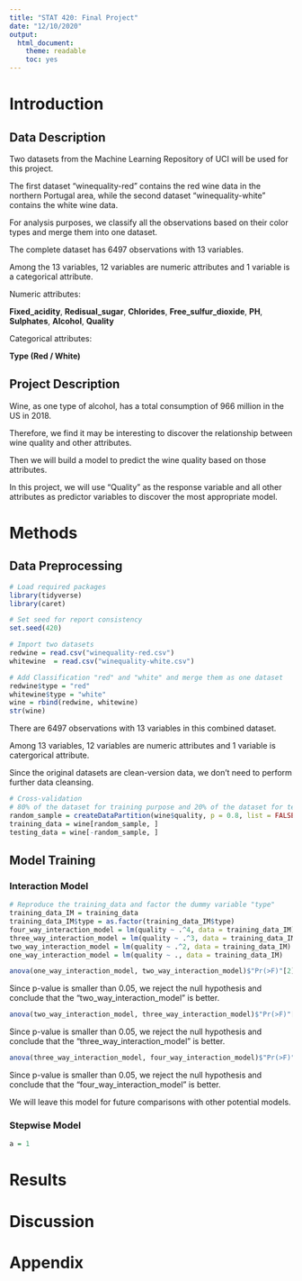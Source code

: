 ```yaml
---
title: "STAT 420: Final Project"
date: "12/10/2020"
output:
  html_document:
    theme: readable
    toc: yes
---
```


# Introduction

## Data Description

Two datasets from the Machine Learning Repository of UCI will be used for this project.

The first dataset "winequality-red" contains the red wine data in the northern Portugal area, while the second dataset "winequality-white" contains the white wine data. 

For analysis purposes, we classify all the observations based on their color types and merge them into one dataset.

The complete dataset has 6497 observations with 13 variables. 

Among the 13 variables, 12 variables are numeric attributes and 1 variable is a categorical attribute.

Numeric attributes: 

**Fixed_acidity**, **Redisual_sugar**, **Chlorides**, **Free_sulfur_dioxide**, **PH**, **Sulphates**, **Alcohol**, **Quality**

Categorical attributes:

**Type (Red / White)**

## Project Description

Wine, as one type of alcohol, has a total consumption of 966 million in the US in 2018. 
  
Therefore, we find it may be interesting to discover the relationship between wine quality and other attributes. 
  
Then we will build a model to predict the wine quality based on those attributes. 
  
In this project, we will use "Quality" as the response variable and all other attributes as predictor variables to discover the most appropriate model.

# Methods

## Data Preprocessing

```r
# Load required packages
library(tidyverse)
library(caret)

# Set seed for report consistency
set.seed(420)
```

```r
# Import two datasets
redwine = read.csv("winequality-red.csv")
whitewine  = read.csv("winequality-white.csv")

# Add Classification "red" and "white" and merge them as one dataset
redwine$type = "red"
whitewine$type = "white"
wine = rbind(redwine, whitewine)
str(wine)
```

There are 6497 observations with 13 variables in this combined dataset.

Among 13 variables, 12 variables are numeric attributes and 1 variable is catergorical attribute.

Since the original datasets are clean-version data, we don't need to perform further data cleansing.

```r
# Cross-validation
# 80% of the dataset for training purpose and 20% of the dataset for testing purpose
random_sample = createDataPartition(wine$quality, p = 0.8, list = FALSE)
training_data = wine[random_sample, ]
testing_data = wine[-random_sample, ]
```

## Model Training

### Interaction Model

```r
# Reproduce the training_data and factor the dummy variable "type"
training_data_IM = training_data
training_data_IM$type = as.factor(training_data_IM$type)
four_way_interaction_model = lm(quality ~ .^4, data = training_data_IM)
three_way_interaction_model = lm(quality ~ .^3, data = training_data_IM)
two_way_interaction_model = lm(quality ~ .^2, data = training_data_IM)
one_way_interaction_model = lm(quality ~ ., data = training_data_IM)
```

```r
anova(one_way_interaction_model, two_way_interaction_model)$"Pr(>F)"[2]
```

Since p-value is smaller than 0.05, we reject the null hypothesis and conclude that the "two_way_interaction_model" is better.

```r
anova(two_way_interaction_model, three_way_interaction_model)$"Pr(>F)"[2]
```

Since p-value is smaller than 0.05, we reject the null hypothesis and conclude that the "three_way_interaction_model" is better.

```r
anova(three_way_interaction_model, four_way_interaction_model)$"Pr(>F)"[2]
```

Since p-value is smaller than 0.05, we reject the null hypothesis and conclude that the "four_way_interaction_model" is better.

We will leave this model for future comparisons with other potential models.

### Stepwise Model

```r
a = 1
```

# Results

# Discussion

# Appendix